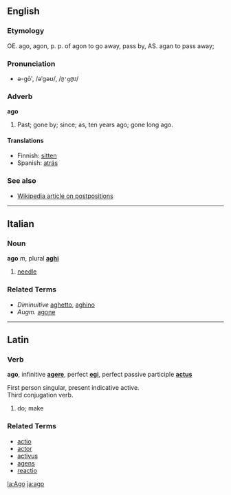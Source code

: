 ==English==
===Etymology===
OE. ago, agon, p. p. of agon to go away, pass by, AS. agan to pass away;

===Pronunciation===
*ə-gō', /əˈɡəʊ/, /<tt>@'g@U</tt>/

===Adverb===
'''ago'''

# Past; gone by; since; as, ten years ago; gone long ago.

====Translations====
*Finnish: [[sitten]]
*Spanish: [[atrás]]

===See also===
*[[w:Postposition|Wikipedia article on postpositions]]

----

==Italian==
===Noun===
'''ago''' ''m'', plural '''[[aghi]]'''

# [[needle]]

===Related Terms===
*''Diminuitive'' [[aghetto]], [[aghino]]
*''Augm.'' [[agone]]

----
==Latin==
===Verb===
'''ago''', infinitive '''[[agere]]''', perfect '''[[egi]]''', perfect passive participle '''[[actus]]'''

First person singular, present indicative active.<br>
Third conjugation verb.

# do; make

===Related Terms===
*[[actio]]
*[[actor]]
*[[activus]]
*[[agens]]
*[[reactio]]

[[la:Ago]]
[[ja:ago]]